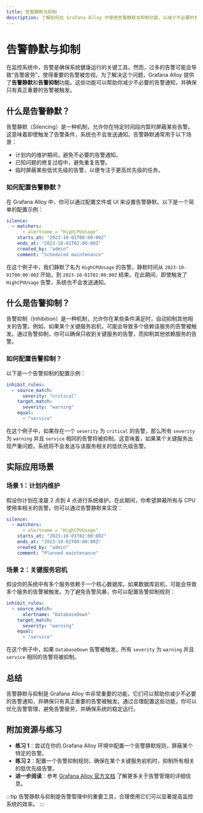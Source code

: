```yaml
---
title: 告警静默与抑制
description: 了解如何在 Grafana Alloy 中使用告警静默与抑制功能，以减少不必要的告警通知并优化告警管理。
---
```


# 告警静默与抑制

在监控系统中，告警是确保系统健康运行的关键工具。然而，过多的告警可能会导致“告警疲劳”，使得重要的告警被忽视。为了解决这个问题，Grafana Alloy 提供了**告警静默**和**告警抑制**功能。这些功能可以帮助你减少不必要的告警通知，并确保只有真正重要的告警被触发。

## 什么是告警静默？

告警静默（Silencing）是一种机制，允许你在特定时间段内暂时屏蔽某些告警。这意味着即使触发了告警条件，系统也不会发送通知。告警静默通常用于以下场景：

- 计划内的维护期间，避免不必要的告警通知。
- 已知问题的修复过程中，避免重复告警。
- 临时屏蔽某些低优先级的告警，以便专注于更高优先级的任务。

### 如何配置告警静默？

在 Grafana Alloy 中，你可以通过配置文件或 UI 来设置告警静默。以下是一个简单的配置示例：

```yaml
silence:
  - matchers:
      - alertname = "HighCPUUsage"
    starts_at: "2023-10-01T00:00:00Z"
    ends_at: "2023-10-01T02:00:00Z"
    created_by: "admin"
    comment: "Scheduled maintenance"
```

在这个例子中，我们静默了名为 `HighCPUUsage` 的告警，静默时间从 `2023-10-01T00:00:00Z` 开始，到 `2023-10-01T02:00:00Z` 结束。在此期间，即使触发了 `HighCPUUsage` 告警，系统也不会发送通知。

## 什么是告警抑制？

告警抑制（Inhibition）是一种机制，允许你在某些条件满足时，自动抑制其他相关的告警。例如，如果某个关键服务宕机，可能会导致多个依赖该服务的告警被触发。通过告警抑制，你可以确保只收到关键服务的告警，而抑制其他依赖服务的告警。

### 如何配置告警抑制？

以下是一个告警抑制的配置示例：

```yaml
inhibit_rules:
  - source_match:
      severity: "critical"
    target_match:
      severity: "warning"
    equal:
      - "service"
```

在这个例子中，如果存在一个 `severity` 为 `critical` 的告警，那么所有 `severity` 为 `warning` 并且 `service` 相同的告警将被抑制。这意味着，如果某个关键服务出现严重问题，系统将不会发送与该服务相关的低优先级告警。

## 实际应用场景

### 场景 1：计划内维护

假设你计划在凌晨 2 点到 4 点进行系统维护。在此期间，你希望屏蔽所有与 CPU 使用率相关的告警。你可以通过告警静默来实现：

```yaml
silence:
  - matchers:
      - alertname = "HighCPUUsage"
    starts_at: "2023-10-01T02:00:00Z"
    ends_at: "2023-10-01T04:00:00Z"
    created_by: "admin"
    comment: "Planned maintenance"
```

### 场景 2：关键服务宕机

假设你的系统中有多个服务依赖于一个核心数据库。如果数据库宕机，可能会导致多个服务的告警被触发。为了避免告警风暴，你可以配置告警抑制规则：

```yaml
inhibit_rules:
  - source_match:
      alertname: "DatabaseDown"
    target_match:
      severity: "warning"
    equal:
      - "service"
```

在这个例子中，如果 `DatabaseDown` 告警被触发，所有 `severity` 为 `warning` 并且 `service` 相同的告警将被抑制。

## 总结

告警静默与抑制是 Grafana Alloy 中非常重要的功能，它们可以帮助你减少不必要的告警通知，并确保只有真正重要的告警被触发。通过合理配置这些功能，你可以优化告警管理，避免告警疲劳，并确保系统的稳定运行。

## 附加资源与练习

- **练习 1**：尝试在你的 Grafana Alloy 环境中配置一个告警静默规则，屏蔽某个特定的告警。
- **练习 2**：配置一个告警抑制规则，确保在某个关键服务宕机时，抑制所有相关的低优先级告警。
- **进一步阅读**：参考 [Grafana Alloy 官方文档](https://grafana.com/docs/alloy/latest/) 了解更多关于告警管理的详细信息。

:::tip
告警静默与抑制是告警管理中的重要工具，合理使用它们可以显著提高监控系统的效率。
:::